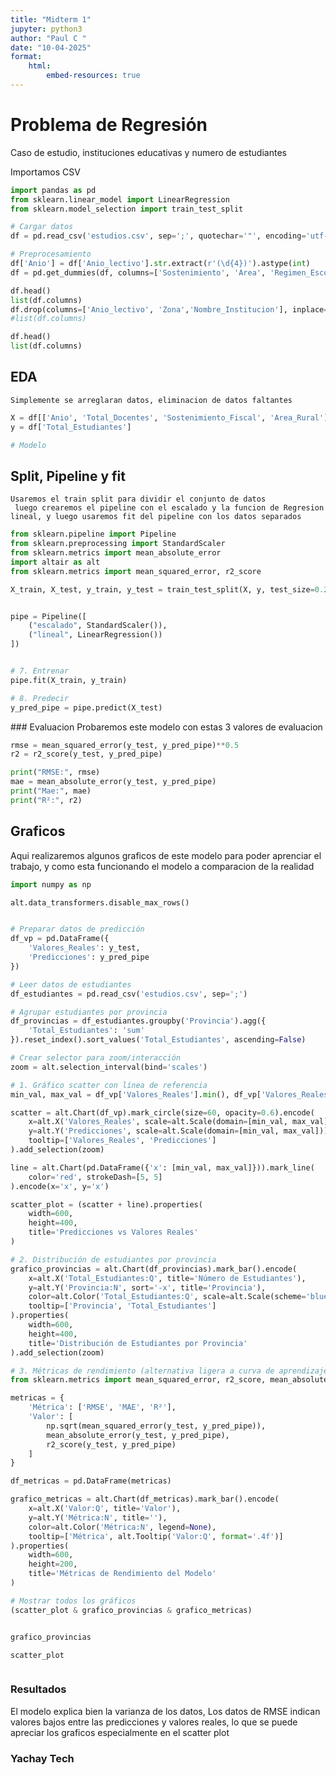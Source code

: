 ```yaml
---
title: "Midterm 1"
jupyter: python3
author: "Paul C "
date: "10-04-2025"
format: 
    html:
        embed-resources: true
---
```

# Problema de Regresión

Caso de estudio, instituciones educativas y numero de estudiantes

Importamos CSV
```python
import pandas as pd
from sklearn.linear_model import LinearRegression
from sklearn.model_selection import train_test_split

# Cargar datos
df = pd.read_csv('estudios.csv', sep=';', quotechar='"', encoding='utf-8', engine='python')

# Preprocesamiento
df['Anio'] = df['Anio_lectivo'].str.extract(r'(\d{4})').astype(int)
df = pd.get_dummies(df, columns=['Sostenimiento', 'Area', 'Regimen_Escolar'])


```

```python
df.head()
list(df.columns)
df.drop(columns=['Anio_lectivo', 'Zona','Nombre_Institucion'], inplace=True)
#list(df.columns)

```

```python
df.head()
list(df.columns)
```

## EDA
    Simplemente se arreglaran datos, eliminacion de datos faltantes
```python

X = df[['Anio', 'Total_Docentes', 'Sostenimiento_Fiscal', 'Area_Rural']]  # por ejemplo
y = df['Total_Estudiantes']

# Modelo

```


## Split, Pipeline y fit

    Usaremos el train split para dividir el conjunto de datos 
     luego crearemos el pipeline con el escalado y la funcion de Regresion lineal, y luego usaremos fit del pipeline con los datos separados
```python
from sklearn.pipeline import Pipeline
from sklearn.preprocessing import StandardScaler
from sklearn.metrics import mean_absolute_error
import altair as alt
from sklearn.metrics import mean_squared_error, r2_score

X_train, X_test, y_train, y_test = train_test_split(X, y, test_size=0.2, random_state=42)


pipe = Pipeline([
    ("escalado", StandardScaler()),
    ("lineal", LinearRegression())
])


# 7. Entrenar
pipe.fit(X_train, y_train)

# 8. Predecir
y_pred_pipe = pipe.predict(X_test)
```

 ### Evaluacion
    Probaremos este modelo con estas 3 valores de evaluacion 

```python

rmse = mean_squared_error(y_test, y_pred_pipe)**0.5
r2 = r2_score(y_test, y_pred_pipe)

print("RMSE:", rmse)
mae = mean_absolute_error(y_test, y_pred_pipe)
print("Mae:", mae)
print("R²:", r2)

```

## Graficos

Aqui realizaremos algunos graficos de este modelo para poder aprenciar el trabajo, y como esta funcionando el modelo a comparacion de la realidad
```python
import numpy as np

alt.data_transformers.disable_max_rows()


# Preparar datos de predicción
df_vp = pd.DataFrame({
    'Valores_Reales': y_test,
    'Predicciones': y_pred_pipe
})

# Leer datos de estudiantes
df_estudiantes = pd.read_csv('estudios.csv', sep=';')

# Agrupar estudiantes por provincia
df_provincias = df_estudiantes.groupby('Provincia').agg({
    'Total_Estudiantes': 'sum'
}).reset_index().sort_values('Total_Estudiantes', ascending=False)

# Crear selector para zoom/interacción
zoom = alt.selection_interval(bind='scales')

# 1. Gráfico scatter con línea de referencia
min_val, max_val = df_vp['Valores_Reales'].min(), df_vp['Valores_Reales'].max()

scatter = alt.Chart(df_vp).mark_circle(size=60, opacity=0.6).encode(
    x=alt.X('Valores_Reales', scale=alt.Scale(domain=[min_val, max_val])),
    y=alt.Y('Predicciones', scale=alt.Scale(domain=[min_val, max_val])),
    tooltip=['Valores_Reales', 'Predicciones']
).add_selection(zoom)

line = alt.Chart(pd.DataFrame({'x': [min_val, max_val]})).mark_line(
    color='red', strokeDash=[5, 5]
).encode(x='x', y='x')

scatter_plot = (scatter + line).properties(
    width=600,
    height=400,
    title='Predicciones vs Valores Reales'
)

# 2. Distribución de estudiantes por provincia
grafico_provincias = alt.Chart(df_provincias).mark_bar().encode(
    x=alt.X('Total_Estudiantes:Q', title='Número de Estudiantes'),
    y=alt.Y('Provincia:N', sort='-x', title='Provincia'),
    color=alt.Color('Total_Estudiantes:Q', scale=alt.Scale(scheme='blues')),
    tooltip=['Provincia', 'Total_Estudiantes']
).properties(
    width=600,
    height=400,
    title='Distribución de Estudiantes por Provincia'
).add_selection(zoom)

# 3. Métricas de rendimiento (alternativa ligera a curva de aprendizaje)
from sklearn.metrics import mean_squared_error, r2_score, mean_absolute_error

metricas = {
    'Métrica': ['RMSE', 'MAE', 'R²'],
    'Valor': [
        np.sqrt(mean_squared_error(y_test, y_pred_pipe)),
        mean_absolute_error(y_test, y_pred_pipe),
        r2_score(y_test, y_pred_pipe)
    ]
}

df_metricas = pd.DataFrame(metricas)

grafico_metricas = alt.Chart(df_metricas).mark_bar().encode(
    x=alt.X('Valor:Q', title='Valor'),
    y=alt.Y('Métrica:N', title=''),
    color=alt.Color('Métrica:N', legend=None),
    tooltip=['Métrica', alt.Tooltip('Valor:Q', format='.4f')]
).properties(
    width=600,
    height=200,
    title='Métricas de Rendimiento del Modelo'
)

# Mostrar todos los gráficos
(scatter_plot & grafico_provincias & grafico_metricas)



```

```python
grafico_provincias
```

```python
scatter_plot
```

```python

```

### Resultados

El modelo  explica bien la varianza de los datos, Los datos de RMSE indican valores bajos entre las predicciones y valores reales, lo que se puede apreciar los graficos especialmente en el scatter plot

### Yachay Tech